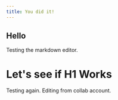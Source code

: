```yaml
---
title: You did it!
---
```


## Hello
Testing the markdown editor.

# Let's see if H1 Works
Testing again. Editing from collab account.
